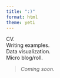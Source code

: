 ```yaml
---
title: ":)"
format: html
theme: yeti
---
```


| CV.
| Writing examples.
| Data visualization.
| Micro blog/roll.
| 
>| *Coming soon.*


